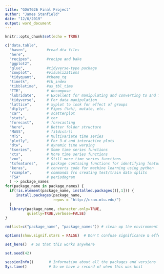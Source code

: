 ```yaml
---
title: "GDAT626 Final Project"
author: "James Stanfield"
date: "12/6/2019"
output: word_document
---
```


```r
knitr::opts_chunk$set(echo = TRUE)

c("data.table",
  "haven",         #read dta files
  "here",
  "recipes",       #recipe and bake
  "ggplot2",
  "glue",          #tidyverse-type package
  "cowplot",       #visualizations
  "tidyquant",     #theme_tq
  "timetk",        #tk_index
  "tibbletime",    #as_tbl_time
  "TTR",           # decompose
  "lubridate",     # Excellent for manipulating and converting to and from 'date' data
  "tidyverse",     # For data manipulation
  "lattice",       # xyplot to look for effect of groups
  "dtplyr",        # Pipes (%>%), mutate, etc.
  "car",           # scatterplot
  "stats",         # cor
  "forecast",      # forecasting
  "here",          # Better folder structure
  "MASS",          # fitdistr()
  "MTS",           # Multivariate time series
  "plotly",        # For 3-d and interactive plots
  "dtw",           # dynamic time warping
  "tseries",       # Some time series functions
  "xts",           # More time series functions
  "zoo",           # Still more time series functions
  "tsfeatures",    # package contsaing functions for identifying features of time series
  "keras",         # converts code for machine learning using python
  "rsample",       # commands fro creating test/train data splits
  "TSA"            # periodogram
  ) -> package_names  
for(package_name in package_names) {
  if(!is.element(package_name, installed.packages()[,1])) {
     install.packages(package_name,
                      repos = "http://cran.mtu.edu/")
  }
  library(package_name, character.only=TRUE,
          quietly=TRUE,verbose=FALSE)
}

rm(list=c("package_name", "package_names")) # clean up the environment

options(show.signif.stars = FALSE)  # Don't confuse significance & effect size!

set_here()  # So that this works anywhere

set.seed(42)
```
```r
sessionInfo()       # Information about all the packages and versions
Sys.time()          # So we have a record of when this was knit
```
